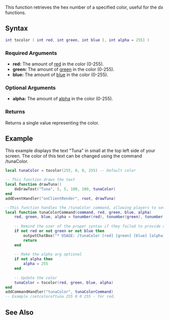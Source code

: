  
{{Client function}} 
This function retrieves the hex number of a specified color, useful for the dx functions.

==Syntax==
<syntaxhighlight lang="lua">
int tocolor ( int red, int green, int blue [, int alpha = 255] )
</syntaxhighlight>

===Required Arguments=== 
* '''red:''' The amount of [http://en.wikipedia.org/wiki/RGBA_color_space red] in the color (0-255).
* '''green:''' The amount of [http://en.wikipedia.org/wiki/RGBA_color_space green] in the color (0-255).
* '''blue:''' The amount of [http://en.wikipedia.org/wiki/RGBA_color_space blue] in the color (0-255).

===Optional Arguments===
* '''alpha:''' The amount of [http://en.wikipedia.org/wiki/RGBA_color_space alpha] in the color (0-255).

===Returns===
Returns a single value representing the color.

==Example== 
This example displays the text "Tuna" in small at the top left side of your screen. The color of this text can be changed using the command /tunaColor.
<syntaxhighlight lang="lua">
local tunaColor = tocolor(255, 0, 0, 255) -- Default color

-- This function draws the text
local function drawTuna()
	dxDrawText("Tuna", 5, 5, 100, 100, tunaColor)
end
addEventHandler("onClientRender", root, drawTuna)

--This function handles the /tunaColor command, allowing players to set the color of tuna
local function tunaColorCommand(command, red, green, blue, alpha)
	red, green, blue, alpha = tonumber(red), tonumber(green), tonumber(blue), tonumber(alpha) -- Convert all the args to numbers. NOTE: tonumber will return false if the arg is not provided/is not valid.
	
	-- Remind the user of the proper syntax if they failed to provide all the args
	if not red or not green or not blue then
		outputChatBox("* USAGE: /tunaColor [red] [green] [blue] [alpha]", 255, 0, 0)
		return
	end
	
	-- Make the alpha arg optional
	if not alpha then
		alpha = 255
	end
	
	-- Update the color
	tunaColor = tocolor(red, green, blue, alpha)
end
addCommandHandler("tunaColor", tunaColorCommand)
-- Example /setcoloroftuna 255 0 0 255 - for red.
</syntaxhighlight>

==See Also==
{{Client_utility_functions}}